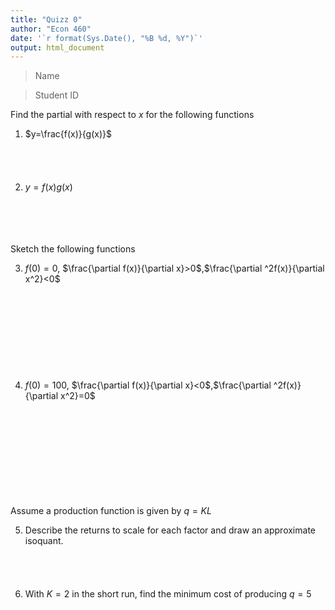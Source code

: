 ```yaml
---
title: "Quizz 0"
author: "Econ 460"
date: '`r format(Sys.Date(), "%B %d, %Y")`'
output: html_document
---
```




>Name

>Student ID


 Find the partial with respect to $x$ for the following functions

1. $y=\frac{f(x)}{g(x)}$
<br>
<br>
<br>
<br>
<br>
2. $y=f(x)g(x)$
<br>
<br>
<br>
<br>
<br>

Sketch the following functions

3. $f(0)=0$, $\frac{\partial f(x)}{\partial x}>0$,$\frac{\partial ^2f(x)}{\partial x^2}<0$
<br>
<br>
<br>
<br>
<br>
<br>
<br>
<br>
<br>
<br>
4. $f(0)=100$, $\frac{\partial f(x)}{\partial x}<0$,$\frac{\partial ^2f(x)}{\partial x^2}=0$
<br>
<br>
<br>
<br>
<br>
<br>
<br>
<br>
<br>
<br>

Assume a production function is given by $q=KL$

5. Describe the returns to scale for each factor and draw an approximate isoquant.
<br>
<br>
<br>
<br>
<br>
6. With $K=2$ in the short run, find the minimum cost of producing $q=5$
